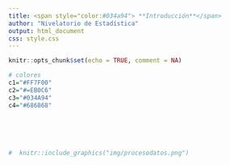 ```yaml
---
title: <span style="color:#034a94"> **Introducción**</span>
author: "Nivelatorio de Estadística"
output: html_document
css: style.css
---
```


```r
knitr::opts_chunk$set(echo = TRUE, comment = NA)

# colores
c1="#FF7F00"
c2="#=EB0C6"
c3="#034A94"
c4="#686868"
```

</br></br></br>

```r
#  knitr::include_graphics("img/procesodatos.png")
```
